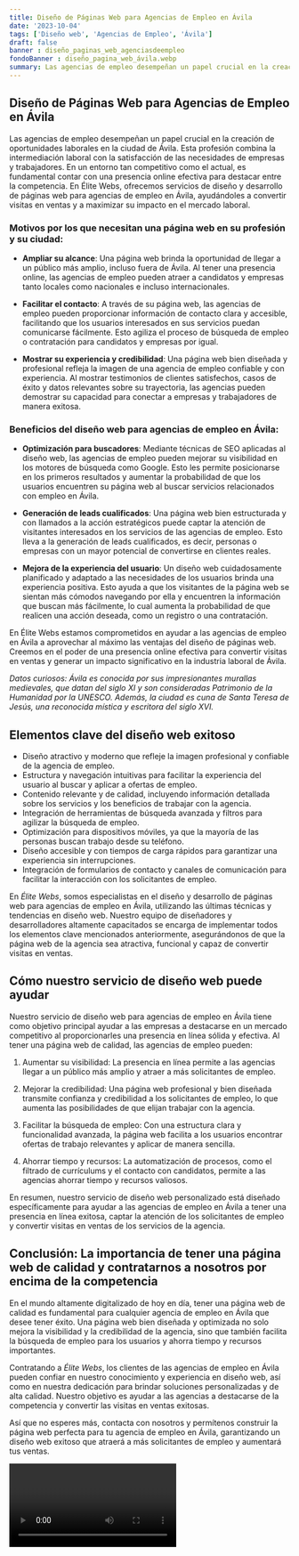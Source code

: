```yaml
---
title: Diseño de Páginas Web para Agencias de Empleo en Ávila
date: '2023-10-04'
tags: ['Diseño web', 'Agencias de Empleo', 'Ávila']
draft: false
banner : diseño_paginas_web_agenciasdeempleo
fondoBanner : diseño_pagina_web_ávila.webp
summary: Las agencias de empleo desempeñan un papel crucial en la creación de oportunidades laborales en la ciudad de Ávila. Esta profesión combina la intermediación laboral con la satisfacción de las necesidades de empresas y trabajadores. En un entorno tan competitivo como el actual, es fundamental contar con una presencia online efectiva para destacar entre la competencia. En Élite Webs, ofrecemos servicios de diseño y desarrollo de páginas web para agencias de empleo en Ávila, ayudándoles a convertir visitas en ventas y a maximizar su impacto en el mercado laboral.
---
```


## Diseño de Páginas Web para Agencias de Empleo en Ávila

Las agencias de empleo desempeñan un papel crucial en la creación de oportunidades laborales en la ciudad de Ávila. Esta profesión combina la intermediación laboral con la satisfacción de las necesidades de empresas y trabajadores. En un entorno tan competitivo como el actual, es fundamental contar con una presencia online efectiva para destacar entre la competencia. En Élite Webs, ofrecemos servicios de diseño y desarrollo de páginas web para agencias de empleo en Ávila, ayudándoles a convertir visitas en ventas y a maximizar su impacto en el mercado laboral.

### Motivos por los que necesitan una página web en su profesión y su ciudad:

- **Ampliar su alcance**: Una página web brinda la oportunidad de llegar a un público más amplio, incluso fuera de Ávila. Al tener una presencia online, las agencias de empleo pueden atraer a candidatos y empresas tanto locales como nacionales e incluso internacionales.

- **Facilitar el contacto**: A través de su página web, las agencias de empleo pueden proporcionar información de contacto clara y accesible, facilitando que los usuarios interesados en sus servicios puedan comunicarse fácilmente. Esto agiliza el proceso de búsqueda de empleo o contratación para candidatos y empresas por igual.

- **Mostrar su experiencia y credibilidad**: Una página web bien diseñada y profesional refleja la imagen de una agencia de empleo confiable y con experiencia. Al mostrar testimonios de clientes satisfechos, casos de éxito y datos relevantes sobre su trayectoria, las agencias pueden demostrar su capacidad para conectar a empresas y trabajadores de manera exitosa.

### Beneficios del diseño web para agencias de empleo en Ávila:

- **Optimización para buscadores**: Mediante técnicas de SEO aplicadas al diseño web, las agencias de empleo pueden mejorar su visibilidad en los motores de búsqueda como Google. Esto les permite posicionarse en los primeros resultados y aumentar la probabilidad de que los usuarios encuentren su página web al buscar servicios relacionados con empleo en Ávila.

- **Generación de leads cualificados**: Una página web bien estructurada y con llamados a la acción estratégicos puede captar la atención de visitantes interesados en los servicios de las agencias de empleo. Esto lleva a la generación de leads cualificados, es decir, personas o empresas con un mayor potencial de convertirse en clientes reales.

- **Mejora de la experiencia del usuario**: Un diseño web cuidadosamente planificado y adaptado a las necesidades de los usuarios brinda una experiencia positiva. Esto ayuda a que los visitantes de la página web se sientan más cómodos navegando por ella y encuentren la información que buscan más fácilmente, lo cual aumenta la probabilidad de que realicen una acción deseada, como un registro o una contratación.

En Élite Webs estamos comprometidos en ayudar a las agencias de empleo en Ávila a aprovechar al máximo las ventajas del diseño de páginas web. Creemos en el poder de una presencia online efectiva para convertir visitas en ventas y generar un impacto significativo en la industria laboral de Ávila.

*Datos curiosos: Ávila es conocida por sus impresionantes murallas medievales, que datan del siglo XI y son consideradas Patrimonio de la Humanidad por la UNESCO. Además, la ciudad es cuna de Santa Teresa de Jesús, una reconocida mística y escritora del siglo XVI.*

<GifSeo />

<Cta />

## Elementos clave del diseño web exitoso

- Diseño atractivo y moderno que refleje la imagen profesional y confiable de la agencia de empleo.
- Estructura y navegación intuitivas para facilitar la experiencia del usuario al buscar y aplicar a ofertas de empleo.
- Contenido relevante y de calidad, incluyendo información detallada sobre los servicios y los beneficios de trabajar con la agencia.
- Integración de herramientas de búsqueda avanzada y filtros para agilizar la búsqueda de empleo.
- Optimización para dispositivos móviles, ya que la mayoría de las personas buscan trabajo desde su teléfono.
- Diseño accesible y con tiempos de carga rápidos para garantizar una experiencia sin interrupciones.
- Integración de formularios de contacto y canales de comunicación para facilitar la interacción con los solicitantes de empleo.

En *Élite Webs*, somos especialistas en el diseño y desarrollo de páginas web para agencias de empleo en Ávila, utilizando las últimas técnicas y tendencias en diseño web. Nuestro equipo de diseñadores y desarrolladores altamente capacitados se encarga de implementar todos los elementos clave mencionados anteriormente, asegurándonos de que la página web de la agencia sea atractiva, funcional y capaz de convertir visitas en ventas.

## Cómo nuestro servicio de diseño web puede ayudar

Nuestro servicio de diseño web para agencias de empleo en Ávila tiene como objetivo principal ayudar a las empresas a destacarse en un mercado competitivo al proporcionarles una presencia en línea sólida y efectiva. Al tener una página web de calidad, las agencias de empleo pueden:

1. Aumentar su visibilidad: La presencia en línea permite a las agencias llegar a un público más amplio y atraer a más solicitantes de empleo.

2. Mejorar la credibilidad: Una página web profesional y bien diseñada transmite confianza y credibilidad a los solicitantes de empleo, lo que aumenta las posibilidades de que elijan trabajar con la agencia.

3. Facilitar la búsqueda de empleo: Con una estructura clara y funcionalidad avanzada, la página web facilita a los usuarios encontrar ofertas de trabajo relevantes y aplicar de manera sencilla.

4. Ahorrar tiempo y recursos: La automatización de procesos, como el filtrado de currículums y el contacto con candidatos, permite a las agencias ahorrar tiempo y recursos valiosos.

En resumen, nuestro servicio de diseño web personalizado está diseñado específicamente para ayudar a las agencias de empleo en Ávila a tener una presencia en línea exitosa, captar la atención de los solicitantes de empleo y convertir visitas en ventas de los servicios de la agencia.

## Conclusión: La importancia de tener una página web de calidad y contratarnos a nosotros por encima de la competencia

En el mundo altamente digitalizado de hoy en día, tener una página web de calidad es fundamental para cualquier agencia de empleo en Ávila que desee tener éxito. Una página web bien diseñada y optimizada no solo mejora la visibilidad y la credibilidad de la agencia, sino que también facilita la búsqueda de empleo para los usuarios y ahorra tiempo y recursos importantes.

Contratando a *Élite Webs*, los clientes de las agencias de empleo en Ávila pueden confiar en nuestro conocimiento y experiencia en diseño web, así como en nuestra dedicación para brindar soluciones personalizadas y de alta calidad. Nuestro objetivo es ayudar a las agencias a destacarse de la competencia y convertir las visitas en ventas exitosas.

Así que no esperes más, contacta con nosotros y permítenos construir la página web perfecta para tu agencia de empleo en Ávila, garantizando un diseño web exitoso que atraerá a más solicitantes de empleo y aumentará tus ventas.

<Video />

<CtaBot job='Agencias de Empleo' city='Ávila'/>

<Gmaps query='Ávila+españa+maps' />